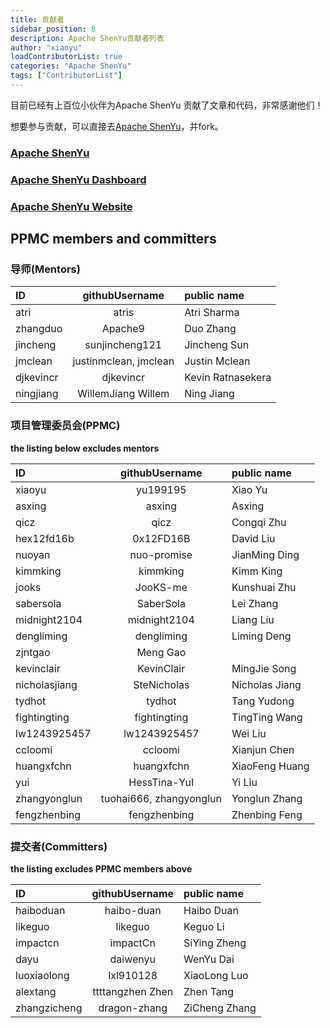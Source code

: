 ```yaml
---
title: 贡献者
sidebar_position: 8
description: Apache ShenYu贡献者列表
author: "xiaoyu"
loadContributorList: true
categories: "Apache ShenYu"
tags: ["ContributorList"]
---
```



目前已经有上百位小伙伴为Apache ShenYu 贡献了文章和代码，非常感谢他们！

想要参与贡献，可以直接去[Apache ShenYu](https://github.com/apache/incubator-shenyu/)，并fork。

### [Apache ShenYu](https://github.com/apache/incubator-shenyu)
<Contributors repo="apache/incubator-shenyu"/>

### [Apache ShenYu Dashboard](https://github.com/apache/incubator-shenyu-dashboard)
<Contributors repo="apache/incubator-shenyu-dashboard"/>

### [Apache ShenYu Website](https://github.com/apache/incubator-shenyu-website)
<Contributors repo="apache/incubator-shenyu-website"/>


## PPMC members and committers

### 导师(Mentors)

| ID                          |    githubUsername	    | public name                         |
|:----------------------------|:---------------------:|:------------------------------------|
| atri                        |         atris         | Atri Sharma                         |
| zhangduo                    |        Apache9        | Duo Zhang                           |
| jincheng                    |    sunjincheng121     | Jincheng Sun                        |
| jmclean                     | justinmclean, jmclean | Justin Mclean                       |
| djkevincr                   |       djkevincr       | Kevin Ratnasekera                   |
| ningjiang                   |  WillemJiang Willem   | Ning Jiang                          |


### 项目管理委员会(PPMC)
**the listing below excludes mentors**

| ID                                       |     githubUsername	     | public name                                      |
|:-----------------------------------------|:-----------------------:|:-------------------------------------------------|
| xiaoyu                                   |        yu199195         | Xiao Yu                                          |
| asxing                                   |         asxing          | Asxing                                           |
| qicz                                     |          qicz           | Congqi Zhu                                       |
| hex12fd16b                               |        0x12FD16B        | David Liu                                        |
| nuoyan                                   |       nuo-promise       | JianMing Ding                                    |
| kimmking                                 |        kimmking         | Kimm King                                        |
| jooks                                    |        JooKS-me         | Kunshuai Zhu                                     |
| sabersola                                |        SaberSola        | Lei Zhang                                        |
| midnight2104                             |      midnight2104       | Liang Liu                                        |
| dengliming                               |       dengliming        | Liming Deng                                      |
| zjntgao                                  |        Meng Gao         |                                                  |
| kevinclair                               |       KevinClair        | MingJie Song                                     |
| nicholasjiang                            |       SteNicholas       | Nicholas Jiang                                   |
| tydhot                                   |         tydhot          | Tang Yudong                                      |
| fightingting                             |      fightingting       | TingTing Wang                                    |
| lw1243925457                             |      lw1243925457       | Wei Liu                                          |
| ccloomi                                  |         ccloomi         | Xianjun Chen                                     |
| huangxfchn                               |       huangxfchn        | XiaoFeng Huang                                   |
| yui                                      |      HessTina-YuI       | Yi Liu                                           |
| zhangyonglun                             | tuohai666, zhangyonglun | Yonglun Zhang                                    |
| fengzhenbing                             |      fengzhenbing       | Zhenbing Feng                                    |


### 提交者(Committers)
**the listing excludes PPMC members above**

| ID                                        |            githubUsername	            | public name               |
|:------------------------------------------|:-------------------------------------:|:--------------------------|
| haiboduan                                 |              haibo-duan               | Haibo Duan                |
| likeguo                                   |                likeguo                | Keguo Li                  |
| impactcn                                  |               impactCn                | SiYing Zheng              |
| dayu                                      |               daiwenyu                | WenYu Dai                 |
| luoxiaolong                               |               lxl910128               | XiaoLong Luo              |
| alextang                                  |      ttttangzhen	Zhen                 | Zhen Tang                 |
| zhangzicheng                              |             dragon-zhang              | ZiCheng Zhang             |


